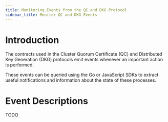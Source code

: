 ```yaml
---
title: Monitoring Events from the QC and DKG Protocol
sidebar_title: Monitor QC and DKG Events
---
```


# Introduction

The contracts used in the Cluster Quorum Certificate (QC) and Distributed Key Generation (DKG) protocols
emit events whenever an important action is performed.

These events can be queried using the Go or JavaScript SDKs to extract useful notifications and information about the
state of these processes.

# Event Descriptions

TODO